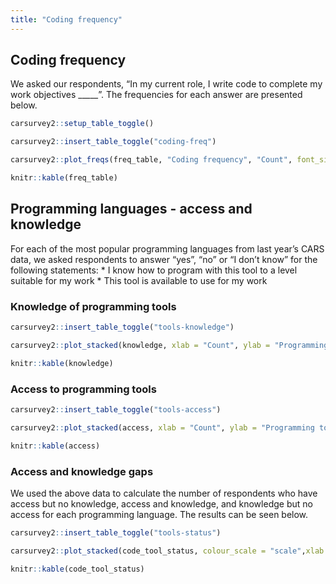 ```yaml
---
title: "Coding frequency"
---
```


## Coding frequency

We asked our respondents, "In my current role, I write code to complete my work objectives _____". The frequencies for each answer are presented below. 

```r
carsurvey2::setup_table_toggle()
```

```r
carsurvey2::insert_table_toggle("coding-freq")
```

<div id="coding-freq-chart">
```r

carsurvey2::plot_freqs(freq_table, "Coding frequency", "Count", font_size = 14)

```
</div>

<div id="coding-freq-table">
```r

knitr::kable(freq_table)

```
</div>


## Programming languages - access and knowledge

For each of the most popular programming languages from last year's CARS data, we asked respondents to answer "yes", "no" or "I don't know" for the following statements: 
* I know how to program with this tool to a level suitable for my work
* This tool is available to use for my work

### Knowledge of programming tools

```r
carsurvey2::insert_table_toggle("tools-knowledge")
```

<div id="tools-knowledge-chart">
```r

carsurvey2::plot_stacked(knowledge, xlab = "Count", ylab = "Programming tool", font_size = 14)

```
</div>

<div id="tools-knowledge-table">
```r

knitr::kable(knowledge)

```
</div>


### Access to programming tools

```r
carsurvey2::insert_table_toggle("tools-access")
```

<div id="tools-access-chart">
```r

carsurvey2::plot_stacked(access, xlab = "Count", ylab = "Programming tool", font_size = 14)

```
</div>

<div id="tools-access-table">
```r

knitr::kable(access)

```
</div>


### Access and knowledge gaps

We used the above data to calculate the number of respondents who have access but no knowledge, access and knowledge, and knowledge but no access for each programming language. The results can be seen below.


```r
carsurvey2::insert_table_toggle("tools-status")
```

<div id="tools-status-chart">
```r

carsurvey2::plot_stacked(code_tool_status, colour_scale = "scale",xlab = "Count", ylab = "Programming tool", font_size = 14)


```
</div>

<div id="tools-status-table">
```r

knitr::kable(code_tool_status)

```
</div>

